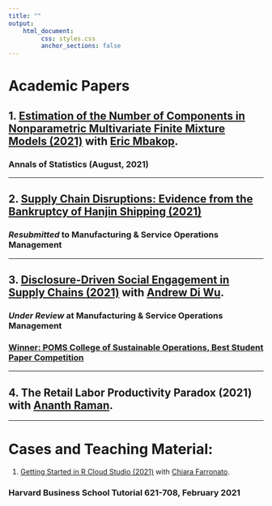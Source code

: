 ```yaml
---
title: ""
output: 
    html_document:
         css: styles.css
         anchor_sections: false
---
```


<!-- Global site tag (gtag.js) - Google Analytics -->
<script async src="https://www.googletagmanager.com/gtag/js?id=UA-165847699-1"></script>
<script>
  window.dataLayer = window.dataLayer || [];
  function gtag(){dataLayer.push(arguments);}
  gtag('js', new Date());

  gtag('config', 'UA-165847699-1');
</script>

<link rel="stylesheet" href="styles.css" type="text/css">

# Academic Papers 

## 1. [Estimation of the Number of Components in Nonparametric Multivariate Finite Mixture Models (2021)](https://www.dropbox.com/s/8sp441qoleeijtf/AOS2032.pdf?dl=0) with [Eric Mbakop](https://wpsites.ucalgary.ca/eric-mbakop/).

### **Annals of Statistics** (August, 2021)

---
    
## 2. [Supply Chain Disruptions: Evidence from the Bankruptcy of Hanjin Shipping (2021) ](https://papers.ssrn.com/sol3/papers.cfm?abstract_id=3293272)
    
### *Resubmitted* to **Manufacturing & Service Operations Management**

---
  
## 3. [Disclosure-Driven Social Engagement in Supply Chains (2021)](https://papers.ssrn.com/sol3/papers.cfm?abstract_id=3900182) with [Andrew Di Wu](https://sites.google.com/site/diandrewwu/).
  
### *Under Review* at **Manufacturing & Service Operations Management**

### [Winner: POMS College of Sustainable Operations, Best Student Paper Competition](https://poms.org/colleges/csustops/)

---
      
## 4. The Retail Labor Productivity Paradox (2021) with [Ananth Raman](https://www.hbs.edu/faculty/Pages/profile.aspx?facId=6534).

***

# Cases and Teaching Material:

1. [Getting Started in R Cloud Studio (2021)](https://www.hbs.edu/faculty/Pages/item.aspx?num=59552) with [Chiara Farronato](https://www.hbs.edu/faculty/Pages/profile.aspx?facId=775022).

### **Harvard Business School Tutorial 621-708**, February 2021